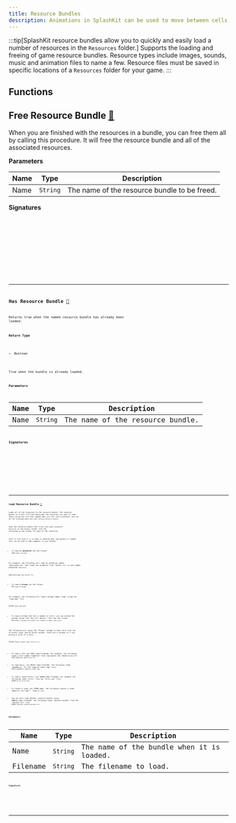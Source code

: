 ```yaml
---
title: Resource Bundles
description: Animations in SplashKit can be used to move between cells in bitmaps and sprites. Each animation generates a number sequence that can then be used when drawing bitmaps.
---
```

:::tip[SplashKit resource bundles allow you to quickly and easily load a number of resources in the `Resources` folder.]
Supports the loading and freeing of game resource bundles. Resource types include images, sounds, music and animation files to name a few. Resource files must be saved in specific locations of a `Resources` folder for your game.
:::



## Functions
##

## Free Resource Bundle [🔗](#free-resource-bundle)

When you are finished with the resources in a bundle, you can free them all by calling this procedure. It will free the resource bundle and all of the associated resources.

**Parameters**

| Name | Type     | Description                        |
| ---- | -------- | ---------------------------------- |
| Name | `String` | The name of the resource bundle to be freed. |

**Signatures**

<Tabs>
  <TabItem label="C++">
    <Code
      code="void free_resource_bundle(const string name)"
      lang="cpp"
    />
  </TabItem>
  <TabItem label="C#">
    <Code
      code="public static void ResourceBundle.FreeResourceBundle(string name);
public static void SplashKit.FreeResourceBundle(string name);"
      lang="csharp"
    />
  </TabItem>
  <TabItem label="Pascal">
    <Code
      code="procedure FreeResourceBundle(name: String)"
      lang="pascal"
    />
  </TabItem>
  <TabItem label="Python">
    <Code
      code="def free_resource_bundle(name):"
      lang="python"
    />
  </TabItem>
</Tabs>

---

## Has Resource Bundle [🔗](#has-resource-bundle)

Returns true when the named resource bundle has already been loaded.

**Return Type**

- Boolean

True when the bundle is already loaded.

**Parameters**

| Name | Type     | Description              |
| ---- | -------- | ------------------------ |
| Name | `String` | The name of the resource bundle. |

**Signatures**

<Tabs>
  <TabItem label="C++">
    <Code
      code="bool has_resource_bundle(const string &name)"
      lang="cpp"
    />
  </TabItem>
  <TabItem label="C#">
    <Code
      code="public static bool ResourceBundle.HasResourceBundle(string name);
public static bool SplashKit.HasResourceBundle(string name);"
      lang="csharp"
    />
  </TabItem>
  <TabItem label="Pascal">
    <Code
      code="function HasResourceBundle(const name: String): Boolean"
      lang="pascal"
    />
  </TabItem>
  <TabItem label="Python">
    <Code
      code="def has_resource_bundle(name):"
      lang="python"
    />
  </TabItem>
</Tabs>

---
## Load Resource Bundle [🔗](#load-resource-bundle)
Loads all of the resources in the resource bundle. The resource bundle is a text file that describes the resources you want to load. These rescources are then loaded when you call this procedure, and can all be released when you call `Release Resource Bundle`.

Save the resource bundle text files into your projects `Resources` in the `Bundles` folder. Use the following as the format for each of the resources.

Start a line with a // to have it ignored when the bundle is loaded. This can be used to add comments to your bundle.

- To load an **animation** use the format:
`ANIM,name,filename`

For example, the following will load an animation named "WalkingScript" that loads the animation from "kermit.txt" in your games animation `Resources`.

`ANIM,WalkingScript,kermit.txt`

- To load a **bitmap** use the format:
`BMP,name,filename`

For example, the following will load a bitmap named "Logo" using the "Logo.png" file.

`BITMAP,Logo,logo.png`

- To load a bitmap that has a number of cells, you can extend the bitmap format with the cell details. This has the format:
`BMP,name,filename,cell-width,cell-height,columns,rows,count`

The following will setup the "Player" bitmap to have cells that are 75 pixels wide, and 42 pixels height. There are 4 columns in 1 row, giving a total of 4 cells.

`BITMAP,Player,player.png,75,42,4,1,4`

- To load a font use FONT,name,filename. For example, the following loads a font named "GameFont" that represents the "demolition.otf".
`FONT,GameFont,demolition.otf`

- To load music, use MUSIC,name,filename. The following loads "GameMusic" for the "magical_night.ogg" file.
`MUSIC,GameMusic,magical_night.ogg`

- To load a sound effect, use SOUND,name,filename. For example the following loads "error" from the "error.wav" file.
`SOUND,error,error.wav`

- To create a timer use TIMER,name. The following creates a timer named as "my timer".
`TIMER,my timer`

- You can also load another resource bundle using BUNDLE,name,filename. The following loads "another bundle" from the "another.txt" file.
`BUNDLE,another bundle,another.txt`
### Parameters

| Name     | Type     | Description                    |
| -------- | -------- | ------------------------------ |
| Name     | `String` | The name of the bundle when it is loaded. |
| Filename | `String` | The filename to load.          |

### Signatures

<Tabs>
  <TabItem label="C++">
    <Code
      code="void load_resource_bundle(const string &name, const string &filename)"
      lang="cpp"
    />
  </TabItem>
  <TabItem label="C#">
    <Code
      code="public static void ResourceBundle.LoadResourceBundle(string name, string filename);
public static void SplashKit.LoadResourceBundle(string name, string filename);"
      lang="csharp"
    />
  </TabItem>
  <TabItem label="Pascal">
    <Code
      code="procedure LoadResourceBundle(const name: String; const filename: String)"
      lang="pascal"
    />
  </TabItem>
  <TabItem label="Python">
    <Code
      code="def load_resource_bundle(name, filename):"
      lang="python"
    />
  </TabItem>
</Tabs>

---




